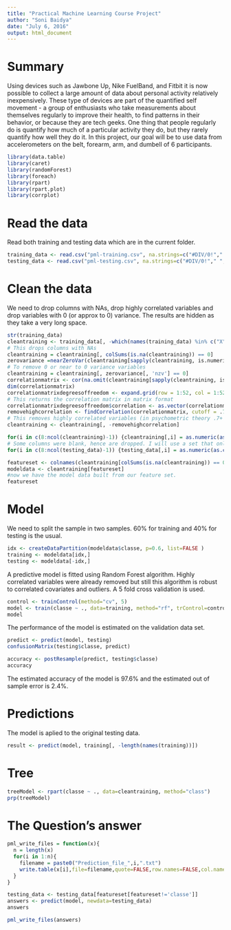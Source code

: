 ---
title: "Practical Machine Learning Course Project"
author: "Soni Baidya"
date: "July 6, 2016"
output: html_document
---

# Summary

Using devices such as Jawbone Up, Nike FuelBand, and Fitbit it is now possible to collect a large amount of data about personal activity relatively inexpensively. These type of devices are part of the quantified self movement - a group of enthusiasts who take measurements about themselves regularly to improve their health, to find patterns in their behavior, or because they are tech geeks. One thing that people regularly do is quantify how much of a particular activity they do, but they rarely quantify how well they do it. In this project, our goal will be to use data from accelerometers on the belt, forearm, arm, and dumbell of 6 participants.


```{r echo =FALSE, message=FALSE, warning=FALSE}
library(data.table)
library(caret)
library(randomForest)
library(foreach)
library(rpart)
library(rpart.plot)
library(corrplot)
```

# Read the data

Read both training and testing data which are in the current folder.

```{r}
training_data <- read.csv("pml-training.csv", na.strings=c("#DIV/0!"," ", "", "NA", "NAs", "NULL"))
testing_data <- read.csv("pml-testing.csv", na.strings=c("#DIV/0!"," ", "", "NA", "NAs", "NULL"))
```

# Clean the data
We need to drop columns with NAs, drop highly correlated variables and drop variables with 0 (or approx to 0) variance. The results are hidden as they take a very long space.

```{r}
str(training_data)
cleantraining <- training_data[, -which(names(training_data) %in% c("X", "user_name", "raw_timestamp_part_1", "raw_timestamp_part_2", "cvtd_timestamp", "new_window", "num_window"))]
# This drops columns with NAs
cleantraining = cleantraining[, colSums(is.na(cleantraining)) == 0] 
zerovariance =nearZeroVar(cleantraining[sapply(cleantraining, is.numeric)], saveMetrics=TRUE)
# To remove 0 or near to 0 variance variables
cleantraining = cleantraining[, zerovariance[, 'nzv'] == 0]
correlationmatrix <- cor(na.omit(cleantraining[sapply(cleantraining, is.numeric)]))
dim(correlationmatrix)
correlationmatrixdegreesoffreedom <- expand.grid(row = 1:52, col = 1:52)
# This returns the correlation matrix in matrix format
correlationmatrixdegreesoffreedom$correlation <- as.vector(correlationmatrix) 
removehighcorrelation <- findCorrelation(correlationmatrix, cutoff = .7, verbose = TRUE)
# This removes highly correlated variables (in psychometric theory .7+ correlation is a high correlation)
cleantraining <- cleantraining[, -removehighcorrelation] 

for(i in c(8:ncol(cleantraining)-1)) {cleantraining[,i] = as.numeric(as.character(cleantraining[,i]))}
# Some columns were blank, hence are dropped. I will use a set that only includes complete columns. I also remove user name, timestamps and windows to have a light data set.
for(i in c(8:ncol(testing_data)-1)) {testing_data[,i] = as.numeric(as.character(testing_data[,i]))} 

featureset <- colnames(cleantraining[colSums(is.na(cleantraining)) == 0])[-(1:7)]
modeldata <- cleantraining[featureset]
#now we have the model data built from our feature set.
featureset 
```

# Model
We need to split the sample in two samples. 60% for training and 40% for testing is the usual.

```{r}
idx <- createDataPartition(modeldata$classe, p=0.6, list=FALSE )
training <- modeldata[idx,]
testing <- modeldata[-idx,]
```

A predictive model is fitted using Random Forest algorithm. Highly correlated variables were already removed but still this algorithm is robust to correlated covariates and outliers. A 5 fold cross validation is used.

```{r}
control <- trainControl(method="cv", 5)
model <- train(classe ~ ., data=training, method="rf", trControl=control, ntree=250)
model
```

The performance of the model is estimated on the validation data set.  

```{r}
predict <- predict(model, testing)
confusionMatrix(testing$classe, predict)

accuracy <- postResample(predict, testing$classe)
accuracy
```

The estimated accuracy of the model is 97.6% and the estimated out of sample error is 2.4%.

# Predictions
The model is aplied to the original testing data.

```{r}
result <- predict(model, training[, -length(names(training))])
```  

# Tree

```{r}
treeModel <- rpart(classe ~ ., data=cleantraining, method="class")
prp(treeModel) 
```

# The Question's answer

```{r}
pml_write_files = function(x){
  n = length(x)
  for(i in 1:n){
    filename = paste0("Prediction_file_",i,".txt")
    write.table(x[i],file=filename,quote=FALSE,row.names=FALSE,col.names=FALSE)
  }
}

testing_data <- testing_data[featureset[featureset!='classe']]
answers <- predict(model, newdata=testing_data)
answers

pml_write_files(answers)
```